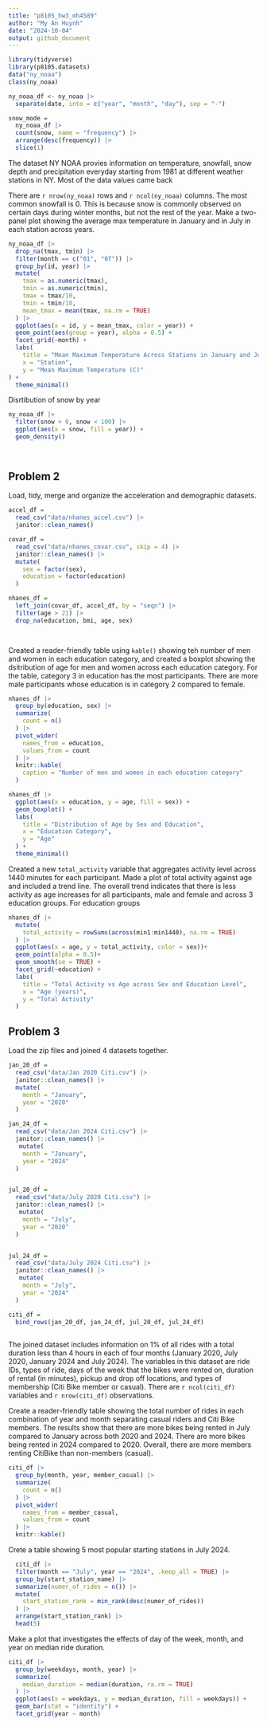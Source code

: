 ```yaml
---
title: "p8105_hw3_mh4589"
author: "My An Huynh"
date: "2024-10-04"
output: github_document
---
```


```r
library(tidyverse)
library(p8105.datasets)
data("ny_noaa")
class(ny_noaa)
```


```r
ny_noaa_df <- ny_noaa |> 
  separate(date, into = c("year", "month", "day"), sep = "-")

snow_mode =
  ny_noaa_df |> 
  count(snow, name = "frequency") |> 
  arrange(desc(frequency)) |> 
  slice(1)
```

The dataset NY NOAA provies information on temperature, snowfall, snow depth and precipitation everyday starting from 1981 at different weather stations in NY. Most of the data values came back 

There are `r nrow(ny_noaa)` rows and `r ncol(ny_noaa)` columns. 
The most common snowfall is 0. This is because snow is commonly observed on certain days during winter months, but not the rest of the year. 
Make a two-panel plot showing the average max temperature in January and in July in each station across years. 

```r
ny_noaa_df |> 
  drop_na(tmax, tmin) |> 
  filter(month == c("01", "07")) |>
  group_by(id, year) |> 
  mutate(
    tmax = as.numeric(tmax),
    tmin = as.numeric(tmin),
    tmax = tmax/10,
    tmin = tmin/10,
    mean_tmax = mean(tmax, na.rm = TRUE)
  ) |> 
  ggplot(aes(x = id, y = mean_tmax, color = year)) + 
  geom_point(aes(group = year), alpha = 0.5) +
  facet_grid(~month) +
  labs(
    title = "Mean Maximum Temperature Across Stations in January and July",
    x = "Station",
    y = "Mean Maximum Temperature (C)"
) +
  theme_minimal()
```



Disrtibution of snow by year 
```r
ny_noaa_df |> 
  filter(snow > 0, snow < 100) |> 
  ggplot(aes(x = snow, fill = year)) +
  geom_density()
  
  
```

## Problem 2

Load, tidy, merge and organize the acceleration and demographic datasets.
```r
accel_df =
  read_csv("data/nhanes_accel.csv") |> 
  janitor::clean_names()

covar_df = 
  read_csv("data/nhanes_covar.csv", skip = 4) |> 
  janitor::clean_names() |> 
  mutate(
    sex = factor(sex),
    education = factor(education)
  )

nhanes_df = 
  left_join(covar_df, accel_df, by = "seqn") |> 
  filter(age > 21) |> 
  drop_na(education, bmi, age, sex)

  
```

Created a reader-friendly table using `kable()` showing teh number of men and women in each education category, and created a boxplot showing the dsitribution of age for men and women across each education category. For the table, category 3 in education has the most participants. There are more male participants whose education is in category 2 compared to female. 

```r
nhanes_df |> 
  group_by(education, sex) |> 
  summarize(
    count = n()
  ) |> 
  pivot_wider(
    names_from = education,
    values_from = count
  ) |> 
  knitr::kable(
    caption = "Number of men and women in each education category"
  ) 

nhanes_df |> 
  ggplot(aes(x = education, y = age, fill = sex)) + 
  geom_boxplot() +
  labs(
    title = "Distribution of Age by Sex and Education",
    x = "Education Category",
    y = "Age"
  ) +
  theme_minimal()
```

Created a new `total_activity` variable that aggregates activity level across 1440 minutes for each participant. Made a plot of total activity against age and included a trend line. The overall trend indicates that there is less activity as age increases for all participants, male and female and across 3 education groups. For education groups 

```r
nhanes_df |> 
  mutate(
    total_activity = rowSums(across(min1:min1440), na.rm = TRUE)
  ) |> 
  ggplot(aes(x = age, y = total_activity, color = sex))+
  geom_point(alpha = 0.5)+
  geom_smooth(se = TRUE) +
  facet_grid(~education) + 
  labs(
    title = "Total Activity vs Age across Sex and Education Level",
    x = "Age (years)",
    y = "Total Activity"
  )

```

## Problem 3

Load the zip files and joined 4 datasets together. 
```r
jan_20_df = 
  read_csv("data/Jan 2020 Citi.csv") |>
  janitor::clean_names() |> 
  mutate(
    month = "January",
    year = "2020"
  )

jan_24_df = 
  read_csv("data/Jan 2024 Citi.csv") |> 
  janitor::clean_names() |> 
   mutate(
    month = "January",
    year = "2024"
  )


jul_20_df = 
  read_csv("data/July 2020 Citi.csv") |> 
  janitor::clean_names() |> 
   mutate(
    month = "July",
    year = "2020"
  )


jul_24_df = 
  read_csv("data/July 2024 Citi.csv") |> 
  janitor::clean_names() |> 
   mutate(
    month = "July",
    year = "2024"
  )

citi_df = 
  bind_rows(jan_20_df, jan_24_df, jul_20_df, jul_24_df)
  
```

The joined dataset includes information on 1% of all rides with a total duration less than 4 hours in each of four months (January 2020, July 2020, January 2024 and July 2024). The variables in this dataset are ride IDs, types of ride, days of the week that the bikes were rented on, duration of rental (in minutes), pickup and drop off locations, and types of membership (Citi Bike member or casual). There are `r ncol(citi_df)` variables and `r nrow(citi_df)` observations. 


Create a reader-friendly table showing the total number of rides in each combination of year and month separating casual riders and Citi Bike members. The results show that there are more bikes being rented in July compared to January across both 2020 and 2024. There are more bikes being rented in 2024 compared to 2020. Overall, there are more members renting CitiBike than non-members (casual). 
```r
citi_df |> 
  group_by(month, year, member_casual) |> 
  summarize(
    count = n()
  ) |> 
  pivot_wider(
    names_from = member_casual,
    values_from = count
  ) |> 
  knitr::kable()
```

Crete a table showing 5 most popular starting stations in July 2024. 

```r
  citi_df |> 
  filter(month == "July", year == "2024", .keep_all = TRUE) |> 
  group_by(start_station_name) |> 
  summarize(numer_of_rides = n()) |> 
  mutate(
    start_station_rank = min_rank(desc(numer_of_rides))
  ) |> 
  arrange(start_station_rank) |> 
  head(5)
```

Make a plot that investigates the effects of day of the week, month, and year on median ride duration.

```r
citi_df |> 
  group_by(weekdays, month, year) |> 
  summarize(
    median_duration = median(duration, ra.rm = TRUE)
  ) |> 
  ggplot(aes(x = weekdays, y = median_duration, fill = weekdays)) +
  geom_bar(stat = "identity") +
  facet_grid(year ~ month)
```

